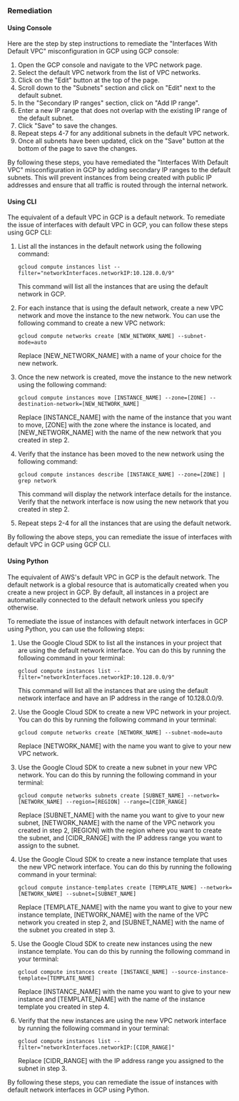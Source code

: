 ### Remediation

#### Using Console

Here are the step by step instructions to remediate the "Interfaces With Default VPC" misconfiguration in GCP using GCP console:

1. Open the GCP console and navigate to the VPC network page.
2. Select the default VPC network from the list of VPC networks.
3. Click on the "Edit" button at the top of the page.
4. Scroll down to the "Subnets" section and click on "Edit" next to the default subnet.
5. In the "Secondary IP ranges" section, click on "Add IP range".
6. Enter a new IP range that does not overlap with the existing IP range of the default subnet.
7. Click "Save" to save the changes.
8. Repeat steps 4-7 for any additional subnets in the default VPC network.
9. Once all subnets have been updated, click on the "Save" button at the bottom of the page to save the changes.

By following these steps, you have remediated the "Interfaces With Default VPC" misconfiguration in GCP by adding secondary IP ranges to the default subnets. This will prevent instances from being created with public IP addresses and ensure that all traffic is routed through the internal network.

#### Using CLI

The equivalent of a default VPC in GCP is a default network. To remediate the issue of interfaces with default VPC in GCP, you can follow these steps using GCP CLI:

1. List all the instances in the default network using the following command: 

   `gcloud compute instances list --filter="networkInterfaces.networkIP:10.128.0.0/9"`

   This command will list all the instances that are using the default network in GCP.

2. For each instance that is using the default network, create a new VPC network and move the instance to the new network. You can use the following command to create a new VPC network:

   `gcloud compute networks create [NEW_NETWORK_NAME] --subnet-mode=auto`

   Replace [NEW_NETWORK_NAME] with a name of your choice for the new network.

3. Once the new network is created, move the instance to the new network using the following command:

   `gcloud compute instances move [INSTANCE_NAME] --zone=[ZONE] --destination-network=[NEW_NETWORK_NAME]`

   Replace [INSTANCE_NAME] with the name of the instance that you want to move, [ZONE] with the zone where the instance is located, and [NEW_NETWORK_NAME] with the name of the new network that you created in step 2.

4. Verify that the instance has been moved to the new network using the following command:

   `gcloud compute instances describe [INSTANCE_NAME] --zone=[ZONE] | grep network`

   This command will display the network interface details for the instance. Verify that the network interface is now using the new network that you created in step 2.

5. Repeat steps 2-4 for all the instances that are using the default network.

By following the above steps, you can remediate the issue of interfaces with default VPC in GCP using GCP CLI.

#### Using Python

The equivalent of AWS's default VPC in GCP is the default network. The default network is a global resource that is automatically created when you create a new project in GCP. By default, all instances in a project are automatically connected to the default network unless you specify otherwise. 

To remediate the issue of instances with default network interfaces in GCP using Python, you can use the following steps:

1. Use the Google Cloud SDK to list all the instances in your project that are using the default network interface. You can do this by running the following command in your terminal:

   `gcloud compute instances list --filter="networkInterfaces.networkIP:10.128.0.0/9"`

   This command will list all the instances that are using the default network interface and have an IP address in the range of 10.128.0.0/9.

2. Use the Google Cloud SDK to create a new VPC network in your project. You can do this by running the following command in your terminal:

   `gcloud compute networks create [NETWORK_NAME] --subnet-mode=auto`

   Replace [NETWORK_NAME] with the name you want to give to your new VPC network.

3. Use the Google Cloud SDK to create a new subnet in your new VPC network. You can do this by running the following command in your terminal:

   `gcloud compute networks subnets create [SUBNET_NAME] --network=[NETWORK_NAME] --region=[REGION] --range=[CIDR_RANGE]`

   Replace [SUBNET_NAME] with the name you want to give to your new subnet, [NETWORK_NAME] with the name of the VPC network you created in step 2, [REGION] with the region where you want to create the subnet, and [CIDR_RANGE] with the IP address range you want to assign to the subnet.

4. Use the Google Cloud SDK to create a new instance template that uses the new VPC network interface. You can do this by running the following command in your terminal:

   `gcloud compute instance-templates create [TEMPLATE_NAME] --network=[NETWORK_NAME] --subnet=[SUBNET_NAME]`

   Replace [TEMPLATE_NAME] with the name you want to give to your new instance template, [NETWORK_NAME] with the name of the VPC network you created in step 2, and [SUBNET_NAME] with the name of the subnet you created in step 3.

5. Use the Google Cloud SDK to create new instances using the new instance template. You can do this by running the following command in your terminal:

   `gcloud compute instances create [INSTANCE_NAME] --source-instance-template=[TEMPLATE_NAME]`

   Replace [INSTANCE_NAME] with the name you want to give to your new instance and [TEMPLATE_NAME] with the name of the instance template you created in step 4.

6. Verify that the new instances are using the new VPC network interface by running the following command in your terminal:

   `gcloud compute instances list --filter="networkInterfaces.networkIP:[CIDR_RANGE]"`

   Replace [CIDR_RANGE] with the IP address range you assigned to the subnet in step 3.

By following these steps, you can remediate the issue of instances with default network interfaces in GCP using Python.

